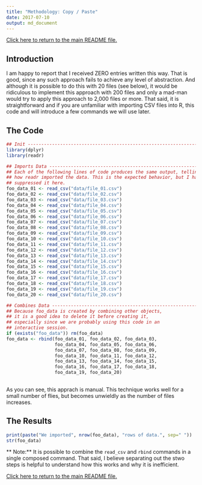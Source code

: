 ```yaml
---
title: "Methodology: Copy / Paste"
date: 2017-07-10
output: md_document
---
```


[Click here to return to the main README file.](./README.md)

## Introduction

I am happy to report that I received ZERO entries written this
way. That is good, since any such approach fails to achieve any level
of abstraction. And although it is possible to do this with 20 files
(see below), it would be ridiculous to implement this approach with
200 files and only a mad-man would try to apply this approach to 2,000
files or more. That said, it is straightforward and if you are
unfamiliar with importing CSV files into R, this code and will
introduce a few commands we will use later.

## The Code

```r

## Init ------------------------------------------------------------------------
library(dplyr)
library(readr)

## Imports Data ----------------------------------------------------------------
## Each of the following lines of code produces the same output, telling you
## how readr imported the data. This is the expected behavior, but I have
## suppressed it here.
foo_data_01 <- read_csv("data/file_01.csv")
foo_data_02 <- read_csv("data/file_02.csv")
foo_data_03 <- read_csv("data/file_03.csv")
foo_data_04 <- read_csv("data/file_04.csv")
foo_data_05 <- read_csv("data/file_05.csv")
foo_data_06 <- read_csv("data/file_06.csv")
foo_data_07 <- read_csv("data/file_07.csv")
foo_data_08 <- read_csv("data/file_08.csv")
foo_data_09 <- read_csv("data/file_09.csv")
foo_data_10 <- read_csv("data/file_10.csv")
foo_data_11 <- read_csv("data/file_11.csv")
foo_data_12 <- read_csv("data/file_12.csv")
foo_data_13 <- read_csv("data/file_13.csv")
foo_data_14 <- read_csv("data/file_14.csv")
foo_data_15 <- read_csv("data/file_15.csv")
foo_data_16 <- read_csv("data/file_16.csv")
foo_data_17 <- read_csv("data/file_17.csv")
foo_data_18 <- read_csv("data/file_18.csv")
foo_data_19 <- read_csv("data/file_19.csv")
foo_data_20 <- read_csv("data/file_20.csv")

## Combines Data ---------------------------------------------------------------
## Because foo_data is created by combining other objects,
## it is a good idea to delete it before creating it,
## especially since we are probably using this code in an
## interactive session.
if (exists("foo_data")) rm(foo_data)
foo_data <- rbind(foo_data_01, foo_data_02, foo_data_03,
                  foo_data_04, foo_data_05, foo_data_06,
                  foo_data_07, foo_data_08, foo_data_09,
                  foo_data_10, foo_data_11, foo_data_12,
                  foo_data_13, foo_data_14, foo_data_15,
                  foo_data_16, foo_data_17, foo_data_18,
                  foo_data_19, foo_data_20)
    
```

As you can see, this apprach is manual. This technique works well for
a small number of flies, but becomes unwieldly as the number of files
increases.

## The Results

```r

print(paste("We imported", nrow(foo_data), "rows of data.", sep=" "))
str(foo_data)

```

** Note:** It is possible to combine the `read_csv` and `rbind`
commands in a single composed command. That said, I believe separating
out the stwo steps is helpful to understand how this works and why it is
inefficient.

[Click here to return to the main README file.](./README.md)
